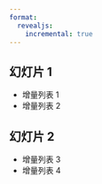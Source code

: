 ```yaml
---
format:
  revealjs:
    incremental: true   
---
```


## 幻灯片 1

- 增量列表 1
- 增量列表 2

## 幻灯片 2

- 增量列表 3
- 增量列表 4
